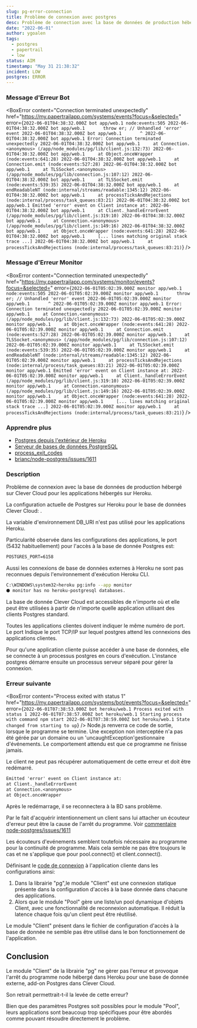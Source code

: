 ```yaml
---
slug: pg-error-connection
title: Problème de connexion avec postgres 
desc: Problème de connection avec la base de données de production hébergé sur Clever Cloud pour les applications hébergés dans Heroku.
date: "2022-06-01"
author: ygoalen
tags:
  - postgres
  - papertrail
  - low
status: AIM
timestamp: "May 31 21:38:32"
incident: LOW
postgres: ERROR
---
```


### Message d'Erreur Bot
<BoxError
  content="Connection terminated unexpectedly"
  href="https://my.papertrailapp.com/systems/events?focus=&selected="
  error={`2022-06-01T04:38:32.000Z bot app/web.1 node:events:505
  2022-06-01T04:38:32.000Z bot app/web.1       throw er; // Unhandled 'error' event
  2022-06-01T04:38:32.000Z bot app/web.1       ^
  2022-06-01T04:38:32.000Z bot app/web.1 Error: Connection terminated unexpectedly
  2022-06-01T04:38:32.000Z bot app/web.1     at Connection.<anonymous> (/app/node_modules/pg/lib/client.js:132:73)
  2022-06-01T04:38:32.000Z bot app/web.1     at Object.onceWrapper (node:events:641:28)
  2022-06-01T04:38:32.000Z bot app/web.1     at Connection.emit (node:events:527:28)
  2022-06-01T04:38:32.000Z bot app/web.1     at TLSSocket.<anonymous> (/app/node_modules/pg/lib/connection.js:107:12)
  2022-06-01T04:38:32.000Z bot app/web.1     at TLSSocket.emit (node:events:539:35)
  2022-06-01T04:38:32.000Z bot app/web.1     at endReadableNT (node:internal/streams/readable:1345:12)
  2022-06-01T04:38:32.000Z bot app/web.1     at processTicksAndRejections (node:internal/process/task_queues:83:21)
  2022-06-01T04:38:32.000Z bot app/web.1 Emitted 'error' event on Client instance at:
  2022-06-01T04:38:32.000Z bot app/web.1     at Client._handleErrorEvent (/app/node_modules/pg/lib/client.js:319:10)
  2022-06-01T04:38:32.000Z bot app/web.1     at Connection.<anonymous> (/app/node_modules/pg/lib/client.js:149:16)
  2022-06-01T04:38:32.000Z bot app/web.1     at Object.onceWrapper (node:events:641:28)
  2022-06-01T04:38:32.000Z bot app/web.1     [... lines matching original stack trace ...]
  2022-06-01T04:38:32.000Z bot app/web.1     at processTicksAndRejections (node:internal/process/task_queues:83:21)`}
/>

### Message d'Erreur Monitor
<BoxError
  content="Connection terminated unexpectedly"
  href="https://my.papertrailapp.com/systems/monitor/events?focus=&selected="
  error={`2022-06-01T05:02:39.000Z monitor app/web.1 node:events:505
  2022-06-01T05:02:39.000Z monitor app/web.1       throw er; // Unhandled 'error' event
  2022-06-01T05:02:39.000Z monitor app/web.1       ^
  2022-06-01T05:02:39.000Z monitor app/web.1 Error: Connection terminated unexpectedly
  2022-06-01T05:02:39.000Z monitor app/web.1     at Connection.<anonymous> (/app/node_modules/pg/lib/client.js:132:73)
  2022-06-01T05:02:39.000Z monitor app/web.1     at Object.onceWrapper (node:events:641:28)
  2022-06-01T05:02:39.000Z monitor app/web.1     at Connection.emit (node:events:527:28)
  2022-06-01T05:02:39.000Z monitor app/web.1     at TLSSocket.<anonymous> (/app/node_modules/pg/lib/connection.js:107:12)
  2022-06-01T05:02:39.000Z monitor app/web.1     at TLSSocket.emit (node:events:539:35)
  2022-06-01T05:02:39.000Z monitor app/web.1     at endReadableNT (node:internal/streams/readable:1345:12)
  2022-06-01T05:02:39.000Z monitor app/web.1     at processTicksAndRejections (node:internal/process/task_queues:83:21)
  2022-06-01T05:02:39.000Z monitor app/web.1 Emitted 'error' event on Client instance at:
  2022-06-01T05:02:39.000Z monitor app/web.1     at Client._handleErrorEvent (/app/node_modules/pg/lib/client.js:319:10)
  2022-06-01T05:02:39.000Z monitor app/web.1     at Connection.<anonymous> (/app/node_modules/pg/lib/client.js:149:16)
  2022-06-01T05:02:39.000Z monitor app/web.1     at Object.onceWrapper (node:events:641:28)
  2022-06-01T05:02:39.000Z monitor app/web.1     [... lines matching original stack trace ...]
  2022-06-01T05:02:39.000Z monitor app/web.1     at processTicksAndRejections (node:internal/process/task_queues:83:21)`}
/>

### Apprendre plus
- [Postgres depuis l'extérieur de Heroku](https://devcenter.heroku.com/articles/connecting-to-heroku-postgres-databases-from-outside-of-heroku)
- [Serveur de bases de données PostgreSQL](https://docs.postgresql.fr/10/app-postgres.html)
- [process_exit_codes](https://nodejs.org/api/process.html#process_exit_codes)
- [brianc/node-postgres/issues/1611](https://github.com/brianc/node-postgres/issues/1611)

### Description
Problème de connexion avec la base de données de production hébergé sur Clever Cloud pour les applications hébergés sur Heroku.

La configuration actuelle de Postgres sur Heroku pour le base de données Clever Cloud: .

La variable d'environnement DB_URI n'est pas utilisé pour les applications Heroku.

Particularité observée dans les configurations des applications, le port (5432 habituellement) pour l'accès à la base de donnée Postgres est:
```txt
POSTGRES_PORT=6158
```

Aussi les connexions de base de données externes à Heroku ne sont pas reconnues depuis l'environnement d'exécution Heroku CLI.
```bash
C:\WINDOWS\system32>heroku pg:info --app monitor
⬢ monitor has no heroku-postgresql databases.
```

La base de donnée Clever Cloud est accessibles de n'importe où et elle peut être utilisées à partir de n'importe quelle application utilisant des clients Postgres standard.

Toutes les applications clientes doivent indiquer le même numéro de port. Le port Indique le port TCP/IP sur lequel postgres attend les connexions des applications clientes.

Pour qu'une application cliente puisse accéder à une base de données, elle se connecte à un processus postgres en cours d'exécution. L'instance postgres démarre ensuite un processus serveur séparé pour gérer la connexion.

### Erreur suivante
<BoxError
  content="Process exited with status 1"
  href="https://my.papertrailapp.com/systems/bot/events?focus=&selected="
  error={`2022-06-01T07:38:53.000Z bot heroku/web.1 Process exited with status 1
  2022-06-01T07:38:57.000Z bot heroku/web.1 Starting process with command npm start
  2022-06-01T07:38:59.000Z bot heroku/web.1 State changed from starting to up`}
/>
Node.js renverra ce code de sortie, lorsque le programme se termine.
Une exception non interceptée n'a pas été gérée par un domaine ou un 'uncaughtException'gestionnaire d'événements.
Le comportement attendu est que ce programme ne finisse jamais.

Le client ne peut pas récupérer automatiquement de cette erreur et doit être redémarré. 
```txt
Emitted 'error' event on Client instance at:
at Client._handleErrorEvent
at Connection.<anonymous>
at Object.onceWrapper
```
Après le redémarrage, il se reconnectera à la BD sans problème.

Par le fait d'acquérir intentionnement un client sans lui attacher un écouteur d'erreur peut être la cause de l'arrêt du programme. Voir [commentaire node-postgres/issues/1611](https://github.com/brianc/node-postgres/issues/1611#issuecomment-1056103234)

Les écouteurs d'evénements semblent toutefois nécessaire au programme pour la continuité de programme. Mais cela semble ne pas être toujours le cas et ne s'applique que pour pool.connect() et client.connect().

Définisant le [code de connexion](https://github.com/sh/bot/blob/main/db/conf.js) à l'application cliente dans les configurations ainsi:
1. Dans la librairie "pg",le module "Client" est une connexion statique présente dans la configuration d'accès à la base donnée dans chacune des applications.
2. Alors que le module "Pool" gère une liste/un pool dynamique d'objets Client, avec une fonctionnalité de reconnexion automatique. Il réduit la latence chaque fois qu'un client peut être réutilisé.

Le module "Client" présent dans le fichier de configuration d'accès à la base de donnée ne semble pas être utilisé dans le bon fonctionnement de l'application.


## Conclusion
Le module "Client" de la librairie "pg" ne gèrer pas l'erreur et provoque l'arrêt du programme node hébergé dans Heroku pour une base de donnée externe, add-on Postgres dans Clever Cloud.

Son retrait permettrait-t-il la levée de cette erreur?

Bien que des paramètres Postgres soit possibles pour le module "Pool", leurs applications sont beaucoup trop spécifiques pour être abordés comme pouvant résoudre directement le problème.

